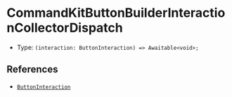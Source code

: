 # CommandKitButtonBuilderInteractionCollectorDispatch

- Type: `(interaction: ButtonInteraction) => Awaitable<void>;`

## References

- [`ButtonInteraction`](https://discord.js.org/docs/packages/discord.js/main/ButtonInteraction:Class)
